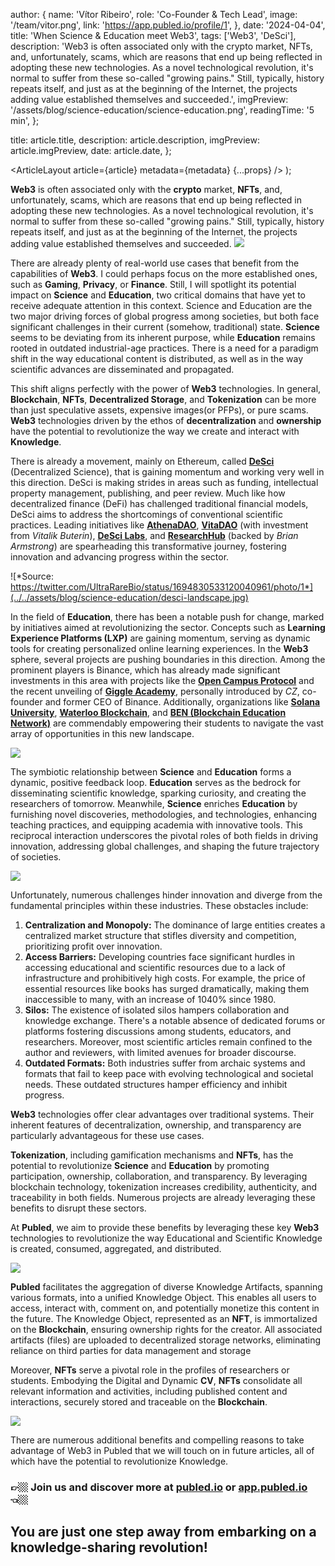 
  author: {
    name: 'Vítor Ribeiro',
    role: 'Co-Founder & Tech Lead',
    image: '/team/vitor.png',
    link: 'https://app.publed.io/profile/1',
  },
  date: '2024-04-04',
  title: 'When Science & Education meet Web3',
  tags: ['Web3', 'DeSci'],
  description:
    'Web3 is often associated only with the crypto market, NFTs, and, unfortunately, scams, which are reasons that end up being reflected in adopting these new technologies. As a novel technological revolution, it\'s normal to suffer from these so-called "growing pains." Still, typically, history repeats itself, and just as at the beginning of the Internet, the projects adding value established themselves and succeeded.',
  imgPreview: '/assets/blog/science-education/science-education.png',
  readingTime: '5 min',
};

  title: article.title,
  description: article.description,
  imgPreview: article.imgPreview,
  date: article.date,
};

  <ArticleLayout article={article} metadata={metadata} {...props} />
);

**Web3** is often associated only with the **crypto** market, **NFTs**, and, unfortunately, scams, which are reasons that end up being reflected in adopting these new technologies. As a novel technological revolution, it's normal to suffer from these so-called "growing pains." Still, typically, history repeats itself, and just as at the beginning of the Internet, the projects adding value established themselves and succeeded.
![](../../assets/blog/science-education/scams.png)

There are already plenty of real-world use cases that benefit from the capabilities of **Web3**. I could perhaps focus on the more established ones, such as **Gaming**, **Privacy**, or **Finance**. Still, I will spotlight its potential impact on **Science** and **Education**, two critical domains that have yet to receive adequate attention in this context. Science and Education are the two major driving forces of global progress among societies, but both face significant challenges in their current (somehow, traditional) state. **Science** seems to be deviating from its inherent purpose, while **Education** remains rooted in outdated industrial-age practices. There is a need for a paradigm shift in the way educational content is distributed, as well as in the way scientific advances are disseminated and propagated.

This shift aligns perfectly with the power of **Web3** technologies. In general, **Blockchain**, **NFTs**, **Decentralized Storage**, and **Tokenization** can be more than just speculative assets, expensive images(or PFPs), or pure scams. **Web3** technologies driven by the ethos of **decentralization** and **ownership** have the potential to revolutionize the way we create and interact with **Knowledge**.

There is already a movement, mainly on Ethereum, called [**DeSci**](https://ethereum.org/pt/desci/) (Decentralized Science), that is gaining momentum and working very well in this direction. DeSci is making strides in areas such as funding, intellectual property management, publishing, and peer review.
Much like how decentralized finance (DeFi) has challenged traditional financial models, DeSci aims to address the shortcomings of conventional scientific practices. Leading initiatives like [**AthenaDAO**](https://www.athenadao.co/), [**VitaDAO**](https://www.vitadao.com/) (with investment from _Vitalik Buterin_), [**DeSci Labs**](https://desci.com/), and [**ResearchHub**](https://www.researchhub.com/) (backed by _Brian Armstrong_) are spearheading this transformative journey, fostering innovation and advancing progress within the sector.

![*Source: https://twitter.com/UltraRareBio/status/1694830533120040961/photo/1*](../../assets/blog/science-education/desci-landscape.jpg)

In the field of **Education**, there has been a notable push for change, marked by initiatives aimed at revolutionizing the sector. Concepts such as **Learning Experience Platforms (LXP)** are gaining momentum, serving as dynamic tools for creating personalized online learning experiences. In the **Web3** sphere, several projects are pushing boundaries in this direction. Among the prominent players is Binance, which has already made significant investments in this area with projects like the [**Open Campus Protocol**](https://www.opencampus.xyz/) and the recent unveiling of [**Giggle Academy**](https://www.giggleacademy.com/), personally introduced by _CZ_, co-founder and former CEO of Binance. Additionally, organizations like [**Solana University**](https://www.solanau.org/), [**Waterloo Blockchain**](https://www.waterlooblockchain.com/), and [**BEN (Blockchain Education Network)**](https://www.blockchainedu.org/) are commendably empowering their students to navigate the vast array of opportunities in this new landscape.

![](../../assets/blog/science-education/cz.png)

The symbiotic relationship between **Science** and **Education** forms a dynamic, positive feedback loop. **Education** serves as the bedrock for disseminating scientific knowledge, sparking curiosity, and creating the researchers of tomorrow. Meanwhile, **Science** enriches **Education** by furnishing novel discoveries, methodologies, and technologies, enhancing teaching practices, and equipping academia with innovative tools. This reciprocal interaction underscores the pivotal roles of both fields in driving innovation, addressing global challenges, and shaping the future trajectory of societies.

![](../../assets/blog/science-education/infinite-loop.png)

Unfortunately, numerous challenges hinder innovation and diverge from the fundamental principles within these industries. These obstacles include:

1. **Centralization and Monopoly:**
   The dominance of large entities creates a centralized market structure that stifles diversity and competition, prioritizing profit over innovation.
2. **Access Barriers:**
   Developing countries face significant hurdles in accessing educational and scientific resources due to a lack of infrastructure and prohibitively high costs. For example, the price of essential resources like books has surged dramatically, making them inaccessible to many, with an increase of 1040% since 1980.
3. **Silos:**
   The existence of isolated silos hampers collaboration and knowledge exchange. There's a notable absence of dedicated forums or platforms fostering discussions among students, educators, and researchers. Moreover, most scientific articles remain confined to the author and reviewers, with limited avenues for broader discourse.
4. **Outdated Formats:**
   Both industries suffer from archaic systems and formats that fail to keep pace with evolving technological and societal needs. These outdated structures hamper efficiency and inhibit progress.

**Web3** technologies offer clear advantages over traditional systems. Their inherent features of decentralization, ownership, and transparency are particularly advantageous for these use cases.

**Tokenization**, including gamification mechanisms and **NFTs**, has the potential to revolutionize **Science** and **Education** by promoting participation, ownership, collaboration, and transparency. By leveraging blockchain technology, tokenization increases credibility, authenticity, and traceability in both fields. Numerous projects are already leveraging these benefits to disrupt these sectors.

At **Publed**, we aim to provide these benefits by leveraging these key **Web3** technologies to revolutionize the way Educational and Scientific Knowledge is created, consumed, aggregated, and distributed.

![](../../assets/blog/science-education/publed-overview.png)

**Publed** facilitates the aggregation of diverse Knowledge Artifacts, spanning various formats, into a unified Knowledge Object. This enables all users to access, interact with, comment on, and potentially monetize this content in the future.
The Knowledge Object, represented as an **NFT**, is immortalized on the **Blockchain**, ensuring ownership rights for the creator. All associated artifacts (files) are uploaded to decentralized storage networks, eliminating reliance on third parties for data management and storage

Moreover, **NFTs** serve a pivotal role in the profiles of researchers or students. Embodying the Digital and Dynamic **CV**, **NFTs** consolidate all relevant information and activities, including published content and interactions, securely stored and traceable on the **Blockchain**.

![](../../assets/blog/science-education/publed-homepage.png)

There are numerous additional benefits and compelling reasons to take advantage of Web3 in Publed that we will touch on in future articles, all of which have the potential to revolutionize Knowledge.

### 👉🏼 Join us and discover more at [publed.io](https://publed.io) or [app.publed.io](https://app-publed.io) 👈🏼

## You are just one step away from embarking on a knowledge-sharing revolution!
